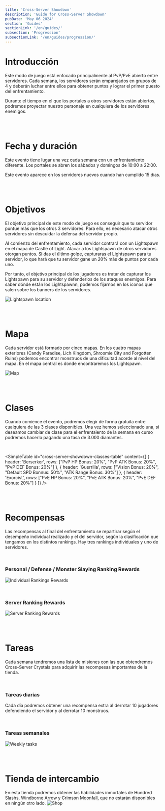 ```yaml
---
title: 'Cross-Server Showdown'
description: 'Guide for Cross-Server Showdown'
pubDate: 'May 06 2024'
section: 'Guides'
sectionLink: '/en/guides/'
subsection: 'Progression'
subsectionLink: '/en/guides/progression/'
---
```




# Introducción
Este modo de juego está enfocado principalmente al PvP/PvE abierto entre servidores. 
Cada semana, los servidores serán emparejados en grupos de 4 y deberán luchar entre ellos para obtener puntos y lograr el primer puesto del enfrentamiento.

Durante el tiempo en el que los portales a otros servidores están abiertos, podremos proyectar nuestro personaje en cualquiera de los servidores enemigos.


<br/>
<br/>


# Fecha y duración
Este evento tiene lugar una vez cada semana con un enfrentamiento diferente. 
Los portales se abren los sábados y domingos de 10:00 a 22:00.

Este evento aparece en los servidores nuevos cuando han cumplido 15 días.


<br/>
<br/>


# Objetivos
El objetivo principal de este modo de juego es conseguir que tu servidor puntue más que los otros 3 servidores. 
Para ello, es necesario atacar otros servidores sin descuidar la defensa del servidor propio. 

Al comienzo del enfrentamiento, cada servidor contrará con un Lightspawn en el mapa de Castle of Light. 
Atacar a los Lightspawn de otros servidores otorgan puntos. 
Si das el último golpe, capturaras el Lightspawn para tu servidor, lo que hará que tu servidor gane un 20% más de puntos por cada uno.

Por tanto, el objetivo principal de los jugadores es tratar de capturar los Lightspawn para su servidor y defenderlos de los ataques enemigos. 
Para saber dónde están los Lightspawnn, podemos fijarnos en los iconos que salen sobre los banners de los servidores.

![Lightspawn location](/assets/img/guides/game-modes/cross-server-showdown/lightspawn_location.webp)


<br/>
<br/>


# Mapa
Cada servidor está formado por cinco mapas. 
En los cuatro mapas exteriores (Candy Paradise, Lich Kingdom, Shroomie City and Forgotten Ruins) podemos encontrar monstruos de una dificultad acorde al nivel del mapa. 
En el mapa central es donde encontraremos los Lightspawn. 

![Map](/assets/img/guides/game-modes/cross-server-showdown/map.webp)


<br/>
<br/>


# Clases
Cuando comience el evento, podremos elegir de forma gratuita entre cualquiera de las 3 clases disponibles. 
Una vez hemos seleccionado una, si deseamos cambiar de clase para el enfrentaiento de la semana en curso podremos hacerlo pagando una tasa de 3.000 diamantes.

<br/>

<SimpleTable
    id="cross-server-showdown-classes-table"
    content={[
        {
            header: 'Berserker',
            rows: ["PvP HP Bonus: 20%", "PvP ATK Bonus: 20%", "PvP DEF Bonus: 20%"]
        },
        {
            header: 'Guerrilla',
            rows: ["Vision Bonus: 20%", "Default SPD Bonnus: 50%", "ATK Range Bonus: 30%"]
        },
        {
            header: 'Exorcist',
            rows: ["PvE HP Bonus: 20%", "PvE ATK Bonus: 20%", "PvE DEF Bonus: 20%"]
        }
    ]}
/>



<br/>
<br/>


# Recompensas
Las recompensas al final del enfrentamiento se repartirar según el desempeño individual realizado y el del servidor, según la clasificación que tengamos en los distintos rankings.
Hay tres rankings individuales y uno de servidores.

<br/>

### Personal / Defense / Monster Slaying Ranking Rewards

![Individual Rankings Rewards](/assets/img/guides/game-modes/cross-server-showdown/rewards_individual.webp)

<br/>

### Server Ranking Rewards

![Server Ranking Rewards](/assets/img/guides/game-modes/cross-server-showdown/rewards_server.webp)


<br/>
<br/>


# Tareas
Cada semana tendremos una lista de misiones con las que obtendremos Cross-Server Crystals para adquirir las recompesas importantes de la tienda.

<br/>

### Tareas diarias
Cada día podremos obtener una recompensa extra al derrotar 10 jugadores defendiendo el servidor y al derrotar 10 monstruos.

<br/>

### Tareas semanales
![Weekly tasks](/assets/img/guides/game-modes/cross-server-showdown/tasks.webp)


<br/>
<br/>


# Tienda de intercambio
En esta tienda podremos obtener las habilidades inmortales de Hundred Slashs, Windborne Arrow y Crimson Moonfall, que no estarán disponibles en ningún otro lado.
![Shop](/assets/img/guides/game-modes/cross-server-showdown/shop.webp)